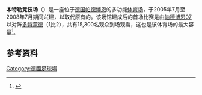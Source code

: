 {{noteTA
|G1=football
|1=zh-cn:帕德博恩07足球俱乐部; zh-hk: 柏達邦足球會;zh-tw: 帕德博恩足球俱樂部; zh-mo: 帕德博恩足球會;
|2=zh-cn:帕德博恩07; zh-hk: 柏達邦; zh-tw: 帕德博恩; zh-mo: 帕德博恩;
}}
{{Infobox_Stadium
|  stadium_name      = 本特勒竞技场<br />{{lang|de|Benteler Arena}}
|  image             = [[File:Paderborn_paragon_arena_2.jpg|300px]]
|           location = {{GER}}[[帕德博恩|帕德博恩]]
|       coordinates  = {{coord|51|43|53|N|8|42|39|E|Region:DE_type:landmark}}
|       broke_ground = 
|             opened = 2008年7月20日
|              owner = 帕德博恩体育场有限公司
|           operator = 帕德博恩体育场有限公司
|          renovated = 
|            surface = [[草地|草地]]
|  construction_cost = 2,500万欧元
|          architect = 
|            tenants = <center> [[帕德博恩07足球俱乐部|帕德博恩07足球俱乐部]]
|   seating_capacity = 15,360
|         dimensions = 
}}

'''本特勒竞技场'''（{{lang-de|'''Benteler Arena'''}}）是一座位于[[德国|德国]][[帕德博恩|帕德博恩]]的多功能[[体育场|体育场]]，于2005年7月至2008年7月期间兴建，以取代原有的{{link-de|赫尔曼·洛恩斯体育场|Hermann-Löns-Stadion}}。该场馆建成后的首场比赛是由[[帕德博恩07|帕德博恩07]]以对阵[[多特蒙德足球俱乐部|多特蒙德]]（1比2），共有15,300名观众到场观看，这也是该体育场的最大容量<ref>{{de}}{{Cite web | url=http://www.scpaderborn07.de/28-Benteler-Arena/448-Daten--Fakten.html | title=''Daten und Fakten zur Spielstätte des SCP'' | publisher=SC Paderborn07 e.V. | accessdate=2014-05-27 | archive-date=2015-01-07 | archive-url=https://web.archive.org/web/20150107063628/http://www.scpaderborn07.de/28-Benteler-Arena/448-Daten--Fakten.html | dead-url=no }}</ref>。

==参考资料==
{{reflist}}

[[Category:德國足球場|Category:德國足球場]]